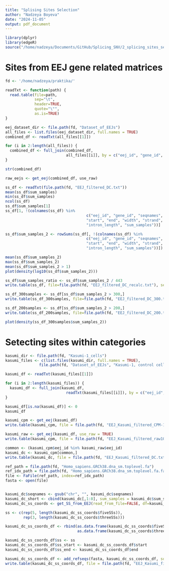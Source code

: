 ```yaml
---
title: "Splising Sites Selection"
author: "Nadzeya Boyeva"
date: "2024-11-05"
output: pdf_document
---
```


```r
library(dplyr)
library(edgeR)
source("/home/nadzeya/Documents/GitHub/Splicing_SNV/2_splicing_sites_selection_functions.R")
```


# Sites from EEJ gene related matrices

```r
fd <- '/home/nadzeya/praktika/'

readTxt <- function(path) {
  read.table(file=path, 
             sep="\t",
             header=TRUE,
             quote="\"",
             as.is=TRUE)
}
```

```r
eej_dataset_dir <- file.path(fd, "Dataset_of_EEJs")
all_files <- list.files(eej_dataset_dir, full.names = TRUE)
combined_df <- readTxt(all_files[[1]])

for (i in 2:length(all_files)) {
  combined_df <- full_join(combined_df, 
                           all_files[[i]], by = c("eej_id", "gene_id", "seqnames", "start", "end", "strand"))
}

str(combined_df)
```

```r
raw_eejs <- get_eej(combined_df, use_raw)
```

```r
ss_df <- readTxt(file.path(fd, "EEJ_filtered_DC.txt"))
mean(ss_df$sum_samples)
min(ss_df$sum_samples)
ncol(ss_df)
ss_df$sum_samples[1]
ss_df[1, !(colnames(ss_df) %in% 
                                    c("eej_id", "gene_id", "seqnames", 
                                    "start", "end", "width", "strand", 
                                    "intron_length", "sum_samples"))]

ss_df$sum_samples_2 <- rowSums(ss_df[, !(colnames(ss_df) %in% 
                                    c("eej_id", "gene_id", "seqnames", 
                                    "start", "end", "width", "strand", 
                                    "intron_length", "sum_samples"))])

mean(ss_df$sum_samples_2)
max(ss_df$sum_samples_2)
mean(ss_df$sum_samples_2 > 1)
plot(density(log10(ss_df$sum_samples_2)))

ss_df$sum_samples_ratio <- ss_df$sum_samples_2 / 443
write.table(ss_df, file=file.path(fd, "EEJ_filtered_DC_recalc.txt"), sep='\t')

ss_df_300samples <- ss_df[ss_df$sum_samples_2 > 300,]
write.table(ss_df_300samples, file=file.path(fd, "EEJ_filtered_DC_300.txt"), sep='\t')

ss_df_200samples <- ss_df[ss_df$sum_samples_2 > 200,]
write.table(ss_df_200samples, file=file.path(fd, "EEJ_filtered_DC_200.txt"), sep='\t')

plot(density(ss_df_300samples$sum_samples_2))
```

# Setecting sites within categories

```r
kasumi_dir <- file.path(fd, "Kasumi-1_cells")
kasumi_files <- c(list.files(kasumi_dir, full.names = TRUE),
               file.path(fd, "Dataset_of_EEJs", "Kasumi-1, control cells, EEJs from original RNA-Seq.txt"))
```

```r
kasumi_df <- readTxt(kasumi_files[[1]])

for (i in 2:length(kasumi_files)) {
  kasumi_df <- full_join(kasumi_df, 
                           readTxt(kasumi_files[[i]]), by = c("eej_id", "gene_id", "seqnames", "start", "end", "width", "strand"))
}

kasumi_df[is.na(kasumi_df)] <- 0
kasumi_df
```

```r
kasumi_cpm <- get_eej(kasumi_df)
write.table(kasumi_cpm, file = file.path(fd, "EEJ_Kasumi_filtered_CPM-1.txt"), sep = '\t')

kasumi_raw <- get_eej(kasumi_df, use_raw = TRUE)
write.table(kasumi_cpm, file = file.path(fd, "EEJ_Kasumi_filtered_raw10.txt"), sep = '\t')

common <- (kasumi_cpm$eej_id %in% kasumi_raw$eej_id)  
kasumi_dc <- kasumi_cpm[common,]
write.table(kasumi_dc, file = file.path(fd, "EEJ_Kasumi_filtered_DC.txt"), sep = '\t')
```

```r
ref_path = file.path(fd, "Homo_sapiens.GRCh38.dna_sm.toplevel.fa")
ref_idx_path = file.path(fd, "Homo_sapiens.GRCh38.dna_sm.toplevel.fa.fai")
file <- FaFile(ref_path, index=ref_idx_path)
fasta <- open(file)


kasumi_dc$seqnames <- gsub("chr", "", kasumi_dc$seqnames)
kasumi_dc_short <- cbind(kasumi_dc[,1:8], sum_samples = kasumi_dc$sum_samples)
kasumi_dc_ss_coords <- get_SS_from_EEJ(read_from_file=FALSE, df=kasumi_dc_short)

ss <- c(rep(5, length(kasumi_dc_ss_coords$fiveSSs)),
        rep(3, length(kasumi_dc_ss_coords$threeSSs)))

kasumi_dc_ss_coords_df <- rbind(as.data.frame(kasumi_dc_ss_coords$fiveSSs), 
                                as.data.frame(kasumi_dc_ss_coords$threeSSs))

kasumi_dc_ss_coords_df$ss <- ss
kasumi_dc_ss_coords_df$ss_start <- kasumi_dc_ss_coords_df$start
kasumi_dc_ss_coords_df$ss_end <- kasumi_dc_ss_coords_df$end

kasumi_dc_ss_coords_df <- add_refseqs(fasta, kasumi_dc_ss_coords_df, source="EEJ")
write.table(kasumi_dc_ss_coords_df, file = file.path(fd, "EEJ_Kasumi_filtered_DC_with_refseqs.txt"), sep = '\t')
```

